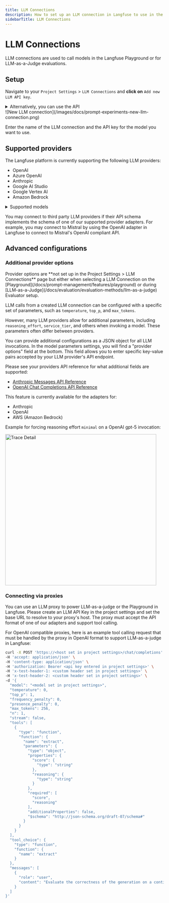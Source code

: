 ```yaml
---
title: LLM Connections
description: How to set up an LLM connection in Langfuse to use in the Playground or for LLM-as-a-Judge evaluations.
sidebarTitle: LLM Connections
---
```


# LLM Connections

LLM connections are used to call models in the Langfuse Playground or for LLM-as-a-Judge evaluations.

## Setup

Navigate to your `Project Settings` > `LLM Connections` and **click on** `Add new LLM API key`.

<details>
<summary>Alternatively, you can use the API</summary>

You can use the [API](/docs/api-and-data-platform/features/public-api) to manage LLM connections:

```bash
GET /api/public/llm-connections
PUT /api/public/llm-connections
```

</details>

<Frame border fullWidth>
  ![New LLM connection](/images/docs/prompt-experiments-new-llm-connection.png)
</Frame>

Enter the name of the LLM connection and the API key for the model you want to use.

## Supported providers

The Langfuse platform is currently supporting the following LLM providers:

- OpenAI
- Azure OpenAI
- Anthropic
- Google AI Studio
- Google Vertex AI
- Amazon Bedrock

<details>
<summary>Supported models</summary>

Currently the playground supports the following models by default. You may configure additional custom model names when adding your LLM API Key in the Langfuse project settings, e.g. when using a custom model or proxy.

  const openAIModels = [
    "o3",
    "o3-2025-04-16",
    "o4-mini",
    "o4-mini-2025-04-16",
    "gpt-4.1",
    "gpt-4.1-2025-04-14",
    "gpt-4.1-mini-2025-04-14",
    "gpt-4.1-nano-2025-04-14",
    "gpt-4o",
    "gpt-4o-2024-08-06",
    "gpt-4o-2024-05-13",
    "gpt-4o-mini",
    "gpt-4o-mini-2024-07-18",
    "o3-mini",
    "o3-mini-2025-01-31",
    "o1-preview",
    "o1-preview-2024-09-12",
    "o1-mini",
    "o1-mini-2024-09-12",
    "gpt-4-turbo-preview",
    "gpt-4-1106-preview",
    "gpt-4-0613",
    "gpt-4-0125-preview",
    "gpt-4",
    "gpt-3.5-turbo-16k-0613",
    "gpt-3.5-turbo-16k",
    "gpt-3.5-turbo-1106",
    "gpt-3.5-turbo-0613",
    "gpt-3.5-turbo-0301",
    "gpt-3.5-turbo-0125",
    "gpt-3.5-turbo",
  ];
  const anthropicModels = [
    "claude-3-7-sonnet-20250219",
    "claude-3-5-sonnet-20241022",
    "claude-3-5-sonnet-20240620",
    "claude-3-opus-20240229",
    "claude-3-sonnet-20240229",
    "claude-3-5-haiku-20241022",
    "claude-3-haiku-20240307",
    "claude-2.1",
    "claude-2.0",
    "claude-instant-1.2",
  ];
  const vertexAIModels = [
    "gemini-2.5-pro-exp-03-25",
    "gemini-2.0-pro-exp-02-05",
    "gemini-2.0-flash-001",
    "gemini-2.0-flash-lite-preview-02-05",
    "gemini-2.0-flash-exp",
    "gemini-1.5-pro",
    "gemini-1.5-flash",
    "gemini-1.0-pro",
  ];
  const googleAIStudioModels = [
    "gemini-2.5-pro-exp-03-25",
    "gemini-2.0-flash",
    "gemini-2.0-flash-lite-preview-02-05",
    "gemini-2.0-flash-thinking-exp-01-21",
    "gemini-1.5-pro",
    "gemini-1.5-flash",
    "gemini-1.5-flash-8b",
  ];
  return (
    <div>
      <ul>
        <li>
          <strong>Any model that supports the OpenAI API schema:</strong> The
          Playground and LLM-as-a-Judge evaluations can be used by any framework
          that supports the OpenAI API schema such as Groq, OpenRouter, Vercel
          AI Gateway, LiteLLM, Hugging Face, and more. Just replace the API Base
          URL with the appropriate endpoint for the model you want to use and
          add the providers API keys for authentication.
        </li>
        <li>
          <strong>OpenAI / Azure OpenAI:</strong> {openAIModels.join(", ")}
        </li>
        <li>
          <strong>Anthropic:</strong> {anthropicModels.join(", ")}
        </li>
        <li>
          <strong>Google Vertex AI:</strong> {vertexAIModels.join(", ")}. You
          may also add additional model names supported by Google Vertex AI
          platform and enabled in your GCP account through the `Custom model
          names` section in the LLM API Key creation form.
        </li>
        <li>
          <strong>Google AI Studio:</strong> {vertexAIModels.join(", ")}
        </li>
        <li>
          <strong>Amazon Bedrock:</strong> All Amazon Bedrock models are
          supported. The required permission on AWS is `bedrock:InvokeModel`.
        </li>
      </ul>
    </div>
  );
}

<ModelList />
</details>

You may connect to third party LLM providers if their API schema implements the schema of one of our supported provider adapters. For example, you may connect to Mistral by using the OpenAI adapter in Langfuse to connect to Mistral's OpenAI compliant API.

## Advanced configurations

### Additional provider options

<Callout type="info">
  Provider options are **not set up in the Project Settings > LLM Connections**
  page but either when selecting a LLM Connection on the
  [Playground](/docs/prompt-management/features/playground) or during
  [LLM-as-a-Judge](/docs/evaluation/evaluation-methods/llm-as-a-judge) Evaluator
  setup.
</Callout>

LLM calls from a created LLM connection can be configured with a specific set of parameters, such as `temperature`, `top_p`, and `max_tokens`.

However, many LLM providers allow for additional parameters, including `reasoning_effort`, `service_tier`, and others when invoking a model. These parameters often differ between providers.

You can provide additional configurations as a JSON object for all LLM invocations. In the model parameters settings, you will find a "provider options" field at the bottom. This field allows you to enter specific key-value pairs accepted by your LLM provider's API endpoint.

Please see your providers API reference for what additional fields are supported:

- [Anthropic Messages API Reference](https://docs.anthropic.com/en/api/messages)
- [OpenAI Chat Completions API Reference](https://platform.openai.com/docs/api-reference/chat/create)

This feature is currently available for the adapters for:

- Anthropic
- OpenAI
- AWS (Amazon Bedrock)

Example for forcing reasoning effort `minimal` on a OpenAI gpt-5 invocation:


<Frame border>
  <Image
    alt="Trace Detail"
    src="/images/docs/llm-connection-provider-options.png"
    width="480"
    height="480"
  />
</Frame>

### Connecting via proxies

You can use an LLM proxy to power LLM-as-a-judge or the Playground in Langfuse. Please create an LLM API Key in the project settings and set the base URL to resolve to your proxy's host. The proxy must accept the API format of one of our adapters and support tool calling.

For OpenAI compatible proxies, here is an example tool calling request that must be handled by the proxy in OpenAI format to support LLM-as-a-judge in Langfuse:

```bash /<host set in project settings>/ /<api key entered in project settings>/ /<custom header set in project settings>/ /<model set in project settings>/
curl -X POST 'https://<host set in project settings>/chat/completions' \
-H 'accept: application/json' \
-H 'content-type: application/json' \
-H 'authorization: Bearer <api key entered in project settings>' \
-H 'x-test-header-1: <custom header set in project settings>' \
-H 'x-test-header-2: <custom header set in project settings>' \
-d '{
  "model": "<model set in project settings>",
  "temperature": 0,
  "top_p": 1,
  "frequency_penalty": 0,
  "presence_penalty": 0,
  "max_tokens": 256,
  "n": 1,
  "stream": false,
  "tools": [
    {
      "type": "function",
      "function": {
        "name": "extract",
        "parameters": {
          "type": "object",
          "properties": {
            "score": {
              "type": "string"
            },
            "reasoning": {
              "type": "string"
            }
          },
          "required": [
            "score",
            "reasoning"
          ],
          "additionalProperties": false,
          "$schema": "http://json-schema.org/draft-07/schema#"
        }
      }
    }
  ],
  "tool_choice": {
    "type": "function",
    "function": {
      "name": "extract"
    }
  },
  "messages": [
    {
      "role": "user",
      "content": "Evaluate the correctness of the generation on a continuous scale from 0 to 1. A generation can be considered correct (Score: 1) if it includes all the key facts from the ground truth and if every fact presented in the generation is factually supported by the ground truth or common sense.\n\nExample:\nQuery: Can eating carrots improve your vision?\nGeneration: Yes, eating carrots significantly improves your vision, especially at night. This is why people who eat lots of carrots never need glasses. Anyone who tells you otherwise is probably trying to sell you expensive eyewear or does not want you to benefit from this simple, natural remedy. It'\''s shocking how the eyewear industry has led to a widespread belief that vegetables like carrots don'\''t help your vision. People are so gullible to fall for these money-making schemes.\nGround truth: Well, yes and no. Carrots won'\''t improve your visual acuity if you have less than perfect vision. A diet of carrots won'\''t give a blind person 20/20 vision. But, the vitamins found in the vegetable can help promote overall eye health. Carrots contain beta-carotene, a substance that the body converts to vitamin A, an important nutrient for eye health.  An extreme lack of vitamin A can cause blindness. Vitamin A can prevent the formation of cataracts and macular degeneration, the world'\''s leading cause of blindness. However, if your vision problems aren'\''t related to vitamin A, your vision won'\''t change no matter how many carrots you eat.\nScore: 0.1\nReasoning: While the generation mentions that carrots can improve vision, it fails to outline the reason for this phenomenon and the circumstances under which this is the case. The rest of the response contains misinformation and exaggerations regarding the benefits of eating carrots for vision improvement. It deviates significantly from the more accurate and nuanced explanation provided in the ground truth.\n\n\n\nInput:\nQuery: {{query}}\nGeneration: {{generation}}\nGround truth: {{ground_truth}}\n\n\nThink step by step."
    }
  ]
}'
```
